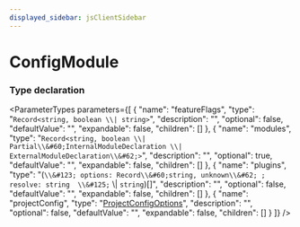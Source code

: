 ```yaml
---
displayed_sidebar: jsClientSidebar
---
```



# ConfigModule

### Type declaration

<ParameterTypes parameters={[
  {
    "name": "featureFlags",
    "type": "`Record<string, boolean \\| string>`",
    "description": "",
    "optional": false,
    "defaultValue": "",
    "expandable": false,
    "children": []
  },
  {
    "name": "modules",
    "type": "`Record<string, boolean \\| Partial\\&#60;InternalModuleDeclaration \\| ExternalModuleDeclaration\\&#62;>`",
    "description": "",
    "optional": true,
    "defaultValue": "",
    "expandable": false,
    "children": []
  },
  {
    "name": "plugins",
    "type": "(`\\&#123; options: Record\\&#60;string, unknown\\&#62; ; resolve: string  \\&#125;` \\| `string`)[]",
    "description": "",
    "optional": false,
    "defaultValue": "",
    "expandable": false,
    "children": []
  },
  {
    "name": "projectConfig",
    "type": "[ProjectConfigOptions](../../CommonTypes/types/internal.internal-1.CommonTypes.ProjectConfigOptions.mdx)",
    "description": "",
    "optional": false,
    "defaultValue": "",
    "expandable": false,
    "children": []
  }
]} />

